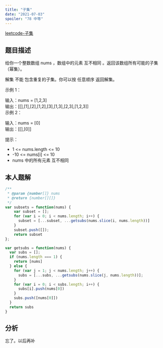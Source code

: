 ```yaml
---
title: "子集"
date: "2021-07-03"
spoiler: "78 中等"
---
```


[leetcode-子集](https://leetcode.cn/problems/subsets/description/)

## 题目描述

给你一个整数数组 nums ，数组中的元素 互不相同 。返回该数组所有可能的子集（幂集）。  
  
解集 不能 包含重复的子集。你可以按 任意顺序 返回解集。  
  
   
  
示例 1：  
  
输入：nums = [1,2,3]  
输出：[[],[1],[2],[1,2],[3],[1,3],[2,3],[1,2,3]]  
示例 2：  
  
输入：nums = [0]  
输出：[[],[0]]  
   
  
提示：  
  
* 1 \<= nums.length \<= 10  
* -10 \<= nums[i] \<= 10  
* nums 中的所有元素 互不相同  

## 本人题解

```javascript
/**
 * @param {number[]} nums
 * @return {number[][]}
 */
var subsets = function(nums) {
    var subset = [];
    for (var i = 0; i < nums.length; i++) {
      subset = [...subset, ...getsubs(nums.slice(i, nums.length))]
    }
    subset.push([]);
    return subset
};

var getsubs = function(nums) {
  var subs = [];
  if (nums.length === 1) {
    return [nums]
  } else {
    for (var j = 1; j < nums.length; j++) {
      subs = [...subs, ...getsubs(nums.slice(j, nums.length))];
    }
    for (var i = 0; i < subs.length; i++) {
      subs[i].push(nums[0])
    }
    subs.push([nums[0]])
  }
  return subs
}
```

## 分析

忘了。以后再补